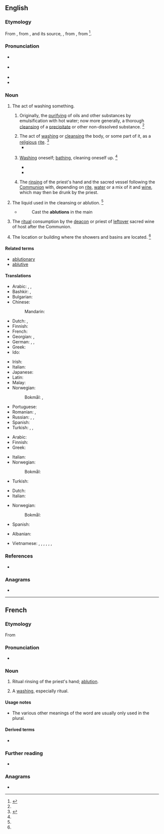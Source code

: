 ==English==

===Etymology===
{{root|en|ine-pro|*lewh₃-}}
From {{inh|en|enm|ablucioun||cleansing of impurities}}, from {{der|en|fro|ablution}}, and its source, {{der|en|LL.|ablūtiō||a washing away}}, from {{m|la|abluō||wash away}}, from {{prefix|la|ab|t1=away|lavō||t2=wash}}<ref>{{R:CDOE|page=3}}</ref>.

===Pronunciation===
* {{a|RP}} {{IPA|en|/əˈbluː.ʃn̩/}}
* {{a|US}} {{IPA|en|/əˈblu.ʃn̩/}}
* {{audio|en|en-us-ablution.ogg|Audio (US)}}
* {{rhymes|en|uːʃən}}

===Noun===
{{en-noun|~}}

# The act of washing something.
## {{lb|en|chemistry}} Originally, the [[purifying]] of oils and other substances by emulsification with hot water; now more generally, a thorough [[cleansing]] of a [[precipitate]] or other non-dissolved substance. {{defdate|First attested from around 1350 to 1470.}}<ref name=SOED/>
## The act of [[washing]] or [[cleansing]] the body, or some part of it, as a [[religious]] [[rite]]. {{defdate|From mid 16<sup>th</sup> century.}}<ref name=SOED>{{R:SOED5|page=5-6}}</ref>
##* {{quote-book|en|year=1786|author=William Beckford|title=Vathek; an Arabian Tale|passage=Let water be brought to perform my '''ablutions''', and let the pious Fakreddin be called to offer up his prayers with mine.}}
## {{lb|en|literary|or|humorous|usually|in the plural}} [[washing|Washing]] oneself; [[bathing]], cleaning oneself up. {{defdate|From mid 18<sup>th</sup> century.}}<ref name=SOED/>
##* {{quote-book|en|year=1835|author=[[s:Author:William Gilmore Simms|William Gilmore Simms]]|title=[[s:The Partisan|The Partisan]]|publisher=Harper|section=[[s:The Partisan/II|Chapter II]]|page=[[s:Page:The Partisan, v1.djvu/26|25]]|passage=He followed the steps of Bella, who soon conducted him to his chamber, and left him to those '''ablutions''' which a long ride along a sandy road had rendered particularly necessary.}}
##* {{quote-book|en|author=J. M. Coetzee|authorlink=J. M. Coetzee|title=Slow Man|year=2005|publisher=Viking|location=New York|page=28|pageurl=https://archive.org/details/slowman0000coet/page/28/mode/1up|isbn=978-0-670-03459-8|chapter=Four|passage=She treats him not as a doddering old fool but as a man hampered in his movements by injury. Patiently, without baby-talk, she helps him through his '''ablutions'''.}}
## {{lb|en|Western|_|Christianity}} The [[rinse|rinsing]] of the priest's hand and the sacred vessel following the [[Communion]] with, depending on [[rite]], [[water]] or a mix of it and [[wine]], which may then be drunk by the priest. {{defdate|from 17th c.}}
# The liquid used in the cleansing or ablution. {{defdate|From early 18<sup>th</sup> century.}}<ref name=SOED/>
#* {{RQ:Pope Iliad}}
#*:Cast the '''ablutions''' in the main
# {{lb|en|Eastern Orthodoxy}} The [[ritual]] consumption by the [[deacon]] or priest of [[leftover]] sacred wine of host after the Communion.
# {{lb|en|pluralonly|UK|military}} The location or building where the showers and basins are located. {{defdate|From mid 20<sup>th</sup> century.}}<ref name=SOED/>

====Related terms====
* [[ablutionary]]
* [[ablutive]]
{{rootsee|en|lewh₃}}

====Translations====
{{trans-top|the act of washing or cleansing}}
* Arabic: {{t|ar|وُضُوء|m}}, {{t|ar|غُسْل|m}}, {{t|ar|اِغْتِسَال|m}}
* Bashkir: {{t|ba|йыуыныу}}, {{t|ba|тәһәрәт}} {{qualifier|in Islam}}
* Bulgarian: {{t|bg|проми́вка|f}}
* Chinese:
*: Mandarin: {{t+|cmn|沐浴|tr=mùyù|sc=Hani}}
* Dutch: {{t|nl|rituele wassing}}, {{t+|nl|ablutie|m}}
* Finnish: {{t+|fi|peseytyminen}}
* French: {{t+|fr|ablution|f}}
* Georgian: {{t|ka|ბანა}}, {{t|ka|დაბანა}}
* German: {{t+|de|Waschung|f}}, {{t|de|Abwaschung|f}}, {{t+|de|Ablution|f}} {{qualifier|religious}}
* Greek: {{t+|el|πλύσιμο|n}}
* Ido: {{t+|io|abluciono}}
{{trans-mid}}
* Irish: {{t|ga|ionladh|m}}
* Italian: {{t+|it|abluzione|f}}
* Japanese: {{t+|ja|沐浴|tr=もくよく, mokuyoku|sc=Jpan}}
* Latin: {{t|la|ablūtiō|f}}
* Malay: {{t|ms|wuduk}} {{qualifier|in Islam}}
* Norwegian:
*: Bokmål: {{t+|nb|vasking|m|f}}, {{t|nb|rengjøring|m|f}}
* Portuguese: {{t+|pt|ablução|f}}
* Romanian: {{t+|ro|spălare|f}}, {{t+|ro|abluțiune|f}}
* Russian: {{t+|ru|омове́ние|n}} {{qualifier|religious}}, {{t+|ru|промыва́ние|n}}, {{t+|ru|промы́вка|f}}
* Spanish: {{t+|es|ablución|f}}
* Turkish: {{t+|tr|abdest}}, {{t+|tr|gusül}}, {{t|tr|iğtisal}} {{qualifier|obsolete}}
{{trans-bottom}}

{{trans-top|the water used in cleansing}}
* Arabic: {{t|ar|وَضُوء|m}}
* Finnish: {{t+|fi|pesuvesi}}
* Greek: {{t|el|νερό του καθαρμού|n}}
{{trans-mid}}
* Italian: {{t+|it|abluzioni|f-p}}
* Norwegian:
*: Bokmål: {{t|nb|vaskevann|n}}
* Turkish: {{t|tr|abdest suyu}}
{{trans-bottom}}

{{trans-top|Roman Catholic Church: a small quantity of wine and water}}
* Dutch: {{t+|nl|ablutie|m}}
* Italian: {{t+|it|abluzione|f}}
{{trans-mid}}
* Norwegian:
*: Bokmål: {{t|nb|ablusjon|m}}
* Spanish: {{t+|es|ablución|f}}
{{trans-bottom}}

{{checktrans-top}}
* Albanian: {{t+check|sq|avdes}}
{{trans-mid}}
* Vietnamese: {{t-check|vi|lễ rửa tội}}, {{t-check|vi|lễ tắm gội}}, {{t-check|vi|lễ rửa sạch các đồ thờ}}, {{t-check|vi|nước tắm gội}}, {{t-check|vi|nước rửa đồ thờ}}, {{t-check|vi|sự tắm gội}}, {{t-check|vi|sự rửa ráy}}
{{trans-bottom}}

===References===
<references/>
* {{R:Webster 1913}}

===Anagrams===
* {{anagrams|en|a=abilnotu|abutilon|albutoin}}

----

==French==

===Etymology===
From {{der|fr|la|ablutio}}

===Pronunciation===
* {{audio|fr|LL-Q150 (fra)-WikiLucas00-ablution.wav|Audio}}

===Noun===
{{fr-noun|f}}

# {{lb|fr|Western|_|Christianity}} Ritual rinsing of the priest's hand; [[#English|ablution]].
# {{lb|fr|rare}} A [[washing]], especially ritual.

====Usage notes====
* The various other meanings of the word are usually only used in the plural.

====Derived terms====
* {{l|fr|ablutions}}

===Further reading===
* {{R:TLFi}}

===Anagrams===
* {{l|fr|oubliant}}